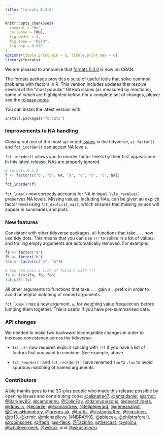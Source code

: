 ```yaml
---
title: "forcats 0.3.0"
---
```


```r
knitr::opts_chunk$set(
  comment = "#>",
  collapse = TRUE,
  fig.width = 4,
  fig.show = "hold",
  fig.asp = 0.618
)
options(tibble.print_min = 6, tibble.print_max = 6)
library(forcats)
```

We are pleased to announce that [forcats 0.3.0](http://forcats.tidyverse.org/) is now on CRAN. 

The forcats package provides a suite of useful tools that solve common problems with factors in R. This version includes updates that resolve several of the "most popular" GitHub issues (as measured by reactions), some of which are highlighted below. For a complete set of changes, please see the [release notes](https://github.com/tidyverse/forcats/releases/tag/v0.3.0).

You can install the latest version with:

```r
install.packages("forcats")
```

### Improvements to NA handling

Closing out one of the most up-voted [issues](https://github.com/tidyverse/forcats/issues/89) in the tidyverse, `as_factor()` and `fct_inorder()` can accept NA levels. 

`fct_inorder()` allows you to reorder factor levels by their first appearance. In this latest release, NAs are properly ignored.

```r
# forcats 0.3.0
f <- factor(c("b", "b", NA, "a", "c", "c", "c", NA))
f
fct_inorder(f)
```

`fct_lump()` now correctly accounts for NA in input. `lvls_revalue()` preserves NA levels. Missing values, including NAs, can be given an explicit factor level using `fct_explicit_na()`, which ensures that missing values will appear in summaries and plots.

### New features

Consistent with other tidyverse packages, all functions that take `...` now use tidy dots. This means that you can use `!!!` to splice in a list of values, and trailing empty arguments are automatically removed. For example:

```r
fa <- factor("a")
fb <- factor("b")
fab <- factor(c("a", "b"))

# You can pass a list of factors with !!!
fs <- list(fa, fb, fab)
fct_c(!!!fs)
```

All other arguments to functions that take `...` gain a `.` prefix in order to avoid unhelpful matching of named arguments.

`fct_lump()` has a new argument, `w`, for weighing value frequencies before lumping them together. This is useful if you have pre-summarised data.

### API changes

We needed to make two backward incompatible changes in order to increase consistency across the tidyverse:

* `fct_c()` now requires explicit splicing with `!!!` if you have a list of factors that you want to combine. See example, above.

* `fct_reorder()` and `fct_reorder2()` have renamed `fun` to `.fun` to avoid spurious matching of named arguments.

### Contributors

A big thanks goes to the 30-plus people who made this release possible by opening issues and contributing code: [\@alistaire47](https://github.com/alistaire47), [\@antaldaniel](https://github.com/antaldaniel), [\@arhot](https://github.com/arhot), [\@BarkleyBG](https://github.com/BarkleyBG),  [\@camdenhu](https://github.com/camdenhu), [\@ColinFay](https://github.com/ColinFay), [\@dannyparsons](https://github.com/dannyparsons), [\@davechilders](https://github.com/davechilders), [\@dpavlic](https://github.com/dpavlic), [\@eclarke](https://github.com/eclarke), [\@econandrew](https://github.com/econandrew), [\@felipegerard](https://github.com/felipegerard), [\@geneanalyst](https://github.com/geneanalyst), [\@GlynisHumphrey](https://github.com/GlynisHumphrey), [\@gregrs-uk](https://github.com/gregrs-uk), [\@huftis](https://github.com/huftis), [\@instantkaffee](https://github.com/instantkaffee), [\@jmpsteen](https://github.com/jmpsteen), [\@jtr13](https://github.com/jtr13), [\@krlmlr](https://github.com/krlmlr), [\@michaellevy](https://github.com/michaellevy), [\@NBRAYKO](https://github.com/NBRAYKO), [\@pbiecek](https://github.com/pbiecek), [\@philstraforelli](https://github.com/philstraforelli), [\@robinsones](https://github.com/robinsones), [\@rtaph](https://github.com/rtaph), [\@s-fleck](https://github.com/s-fleck), [\@Tazinho](https://github.com/Tazinho), [\@thercast](https://github.com/thercast), [\@vspinu](https://github.com/vspinu), [\@whatevergeek](https://github.com/whatevergeek), [\@wilkox](https://github.com/wilkox), and [\@wkostelecki](https://github.com/wkostelecki).
